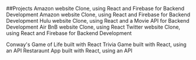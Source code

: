 ##Projects
<ProjectCard title ="MLB Baseball App" link ="https://baseball-app-pada.vercel.app/" >
Amazon website Clone, using React and Firebase for Backend Development
 </ProjectCard>
<ProjectCard title ="Amazon-clone" link ="https://amazon2-six.vercel.app/" >
Amazon website Clone, using React and Firebase for Backend Development
 </ProjectCard>
 <ProjectCard title ="Hulu-clone" link ="https://hulu3-six.vercel.app/" >
Hulu website Clone, using React and a Movie API for Backend Development
 </ProjectCard>
 <ProjectCard title ="Air BnB Clone" link ="https://air-bnb-clone-two.vercel.app/" >
Air BnB website Clone, using React 
 </ProjectCard>
  <ProjectCard title ="Twitter Clone" link ="https://twitter-clone-black.vercel.app/" >
Twitter website Clone, using React and Firebase for Backend Development
 </ProjectCard>

 <ProjectCard title ="Game of Life" link ="https://game-sage.vercel.app/" >
Conway's Game of Life built with React </ProjectCard>
<ProjectCard title ="Trivia-App" link ="https://trivia33.herokuapp.com//" >
Trivia Game built with React, using an API </ProjectCard>
<ProjectCard title ="Pho-nomenon" link ="https://pho-nomenon.herokuapp.com///" >
Restaraunt App built with React, using an API </ProjectCard>


  



 